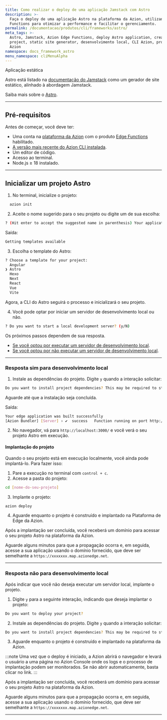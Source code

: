 ```yaml
---
title: Como realizar o deploy de uma aplicação Jamstack com Astro
description: >-
  Faça o deploy de uma aplicação Astro na plataforma da Azion, utilizando Edge
  Functions para otimizar a performance e facilitar o gerenciamento.
permalink: /documentacao/produtos/cli/frameworks/astro/
meta_tags: >-
  Astro, Jamstack, Azion Edge Functions, deploy Astro application, create Astro
  project, static site generator, desenvolvimento local, CLI Azion, projeto
  Azion
namespace: docs_framework_astro
menu_namespace: cliMenuAlpha
---
```



<Tag severity="info" client:only="vue">
  Aplicação estática
</Tag>

Astro está listado na [documentação do Jamstack](https://jamstack.org/generators/astro/) como um gerador de site estático, alinhado à abordagem Jamstack.

Saiba mais sobre o [Astro](https://docs.astro.build/en/getting-started/).

---

## Pré-requisitos

Antes de começar, você deve ter:

- Uma conta na [plataforma da Azion](/pt-br/documentacao/produtos/contas/criar-uma-conta/) com o produto [Edge Functions](/pt-br/documentacao/produtos/build/edge-application/edge-functions/) habilitado.
- [A versão mais recente do Azion CLI instalada](/pt-br/documentacao/produtos/azion-cli/visao-geral/).
- Um editor de código.
- Acesso ao terminal.
- Node.js ≥ 18 instalado.

---

## Inicializar um projeto Astro

1. No terminal, inicialize o projeto:

```sh 
  azion init
```

2. Aceite o nome sugerido para o seu projeto ou digite um de sua escolha:

```sh 
? (Hit enter to accept the suggested name in parenthesis) Your application's name:  (remarkable_microscope)
```

Saída: 

```sh
Getting templates available
```

3. Escolha o template do Astro: 

```sh 
? Choose a template for your project: 
  Angular 
❯ Astro 
  Hexo 
  Next 
  React 
  Vue 
  Vite 
```

Agora, a CLI do Astro seguirá o processo e inicializará o seu projeto.

4. Você pode optar por iniciar um servidor de desenvolvimento local ou não.

```sh 
? Do you want to start a local development server? (y/N) 
```

Os próximos passos dependem de sua resposta.

- [Se você optou por executar um servidor de desenvolvimento local](#resposta-sim-para-desenvolvimento-local).
- [Se você optou por não executar um servidor de desenvolvimento local](#resposta-nao-para-desenvolvimento-local).

---

### Resposta sim para desenvolvimento local

1. Instale as dependências do projeto. Digite `y` quando a interação solicitar:

```sh 
Do you want to install project dependencies? This may be required to start local development server (y/N)
```

Aguarde até que a instalação seja concluída.

Saída:

```sh
Your edge application was built successfully
[Azion Bundler] [Server] › ✔  success   Function running on port http://localhost:3000
```

2. No navegador, vá para `http://localhost:3000/` e você verá o seu projeto Astro em execução.

#### Implantação do projeto

Quando o seu projeto está em execução localmente, você ainda pode implantá-lo. Para fazer isso:

1. Pare a execução no terminal com `control + c`. 
2. Acesse a pasta do projeto:

```sh
cd [nome-do-seu-projeto] 
```

3. Implante o projeto: 

```sh
azion deploy
```

4. Aguarde enquanto o projeto é construído e implantado na Plataforma de Edge da Azion.

Após a implantação ser concluída, você receberá um domínio para acessar o seu projeto Astro na plataforma da Azion.

Aguarde alguns minutos para que a propagação ocorra e, em seguida, acesse a sua aplicação usando o domínio fornecido, que deve ser semelhante a `https://xxxxxxx.map.azionedge.net`.

---

### Resposta não para desenvolvimento local

Após indicar que você não deseja executar um servidor local, implante o projeto.

1. Digite `y` para a seguinte interação, indicando que deseja implantar o projeto:

```sh
Do you want to deploy your project?
```

2. Instale as dependências do projeto. Digite `y` quando a interação solicitar:

```sh 
Do you want to install project dependencies? This may be required to start local development server (y/N)
```

3. Aguarde enquanto o projeto é construído e implantado na plataforma da Azion.

:::note 
Uma vez que o deploy é iniciado, a Azion abrirá o navegador e levará o usuário a uma página no Azion Console onde os logs e o processo de implantação podem ser monitorados. Se não abrir automaticamente, basta clicar no link.
::: 

Após a implantação ser concluída, você receberá um domínio para acessar o seu projeto Astro na plataforma da Azion.

Aguarde alguns minutos para que a propagação ocorra e, em seguida, acesse a sua aplicação usando o domínio fornecido, que deve ser semelhante a `https://xxxxxxx.map.azionedge.net`.


---

